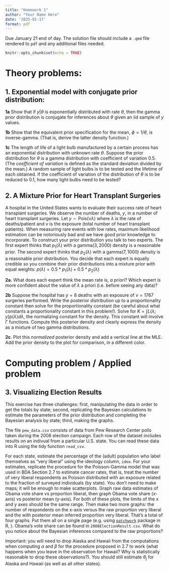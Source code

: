 ```yaml
---
title: "Homework 1"
author: "Your Name Here"
date: '2025-01-17'
format: pdf
---
```


Due January 21 end of day. The solution file should include a `.qmd` file rendered to `pdf` and any additional files needed. 

```r
knitr::opts_chunk$set(echo = TRUE)
```

# Theory problems:

## 1. Exponential model with conjugate prior distribution:

**1a** Show that if $y|\theta$ is exponentially distributed with rate $\theta$, then the gamma prior distribution is conjugate for inferences about $\theta$ given an iid sample of $y$ values.

**1b** Show that the equivalent prior specification for the mean, $\phi=1/\theta$, is inverse-gamma.  (That is, derive the latter density function.)

**1c** The length of life of a light bulb manufactured by a certain process has an exponential distribution with unknown rate $\theta$.  Suppose the prior distribution for $\theta$ is a gamma distribution with coefficient of variation $0.5$.  (The *coefficient of variation* is defined as the standard deviation divided by the mean.) A random sample of light bulbs is to be tested and the lifetime
of each obtained.  If the coefficient of variation of the distribution of $\theta$ is to be reduced to $0.1$, how many light bulbs need to be tested?


## 2. A Mixture Prior for Heart Transplant Surgeries

A hospital in the United States wants to evaluate their success rate of heart transplant surgeries. We observe the number of deaths, $y$, in a number of heart transplant surgeries. Let $y \sim \text{Pois}(\nu\lambda)$ where $\lambda$ is the rate of deaths/patient and $\nu$ is the exposure (total number of heart transplant patients).  When measuring rare events with low rates, maximum likelihood estimation can be notoriously bad and we have good prior knowledge to incorporate. To construct your prior distribution you talk to two experts.  The first expert thinks that $p_1(\lambda)$ with a $\text{gamma}(3, 2000)$ density is a reasonable prior. The second expert thinks that $p_2(\lambda)$ with a $\text{gamma}(7, 1000)$ density is a reasonable prior distribution.  You decide that each expert is equally credible so you combine their prior distributions into a mixture prior with equal weights: $p(\lambda) = 0.5 * p_1(\lambda) + 0.5 * p_2(\lambda)$

**2a.** What does each expert think the mean rate is, _a priori_? Which expert is more confident about the value of $\lambda$ a priori (i.e. before seeing any data)?



**2b** Suppose the hospital has $y=8$ deaths with an exposure of $\nu=1767$ surgeries performed.  Write the posterior distribution up to a proportionality constant then solve for the proportionality constant (be careful about what constants a proportionality constant in this problem!).  Solve for $K = \int L(\lambda; y)p(\lambda) d\lambda$, the normalizing constant for the density.  This constant will involve $\Gamma$ functions.  Compute this posterior density and clearly express the density as a mixture of two gamma distributions. 

**2c**.  Plot this *normalized* posterior density and  add a vertical line at the MLE. Add the prior density to the plot for comparison, in a different color.    

# Computing problem / Applied problem

## 3. Visualizing Election Results

This exercise has three challenges:  first, manipulating the data in order to get the totals by state; second, replicating the Bayesian calculations to estimate the parameters of the prior distribution and completing the Bayesian analysis by state; third, making the graphs.

The file ```pew_data.csv``` consists of data from  Pew Research Center polls taken during the 2008 election campaign.  Each row of the dataset includes results on an indivual from a particular U.S. state.  You can read these data into R using the tidy function ```read_csv```.

For each state, estimate the percentage of the (adult) population who label themselves as "very liberal" using the ideology column, ```ideo```.  For your estimates, replicate the procedure for the Poisson-Gamma model that was used in BDA Section 2.7 to estimate cancer rates, that is, treat the number of very liberal respondents as Poisson distributed with an exposure related to the fraction of surveyed individuals (by state).  You don't need to make maps; it will be enough to make scatterplots.  Graph raw data estimates of Obama vote share vs proportion liberal, then graph Obama vote share (x-axis) vs posterior mean (y-axis). For both of these plots, the limits of the x and y axes should be the same range. Then make two more graphs: the number of respondents on the x-axis versus the raw proportion very liberal and the with posterior mean inferred proportion very liberal.  That's a total of four graphs.  Put them all on a single page (e.g. using [```patchwork```](https://patchwork.data-imaginist.com/) package in R, ). Obama's vote share can be found in ```2008ElectionResult.csv```.  What do you notice about the Bayesian inferences compared to the raw proportions?

Important: you will need to drop Alaska and Hawaii from the computations when computing $\alpha$ and $\beta$ for the procedure proposed in 2.7 to work (what happens when you leave in the observation for Hawaii? Why is statistically reasonable to drop these observations?). You should still estimate $\theta_j$ for Alaska and Hawaii (as well as all other states).  